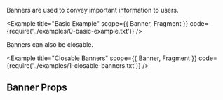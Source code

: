 

Banners are used to convey important information to users.

<Example title="Basic Example" scope={{ Banner, Fragment }} code={require('../examples/0-basic-example.txt')} />

Banners can also be closable.

<Example title="Closable Banners" scope={{ Banner, Fragment }} code={require('../examples/1-closable-banners.txt')} />

## Banner Props

<Props props={bannerProps} />
